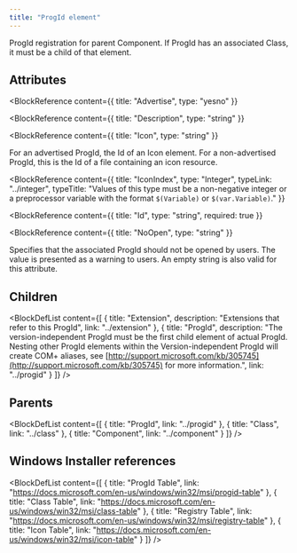 ```yaml
---
title: "ProgId element"
---
```



ProgId registration for parent Component. If ProgId has an associated Class, it must be a child of that element.


## Attributes

<BlockWrapper>

  <BlockReference
    content={{
      title: "Advertise",
      type: "yesno"
    }}
  >
  
  </BlockReference>

  <BlockReference
    content={{
      title: "Description",
      type: "string"
    }}
  >
  
  </BlockReference>

  <BlockReference
    content={{
      title: "Icon",
      type: "string"
    }}
  >
  For an advertised ProgId, the Id of an Icon element. For a non-advertised ProgId, this is the Id of a file containing an icon resource.
  </BlockReference>

  <BlockReference
    content={{
      title: "IconIndex",
      type: "Integer",
      typeLink: "../integer",
      typeTitle: "Values of this type must be a non-negative integer or a preprocessor variable with the format `$(Variable)` or `$(var.Variable)`."
    }}
  >
  
  </BlockReference>

  <BlockReference
    content={{
      title: "Id",
      type: "string",
      required: true
    }}
  >
  
  </BlockReference>

  <BlockReference
    content={{
      title: "NoOpen",
      type: "string"
    }}
  >
  Specifies that the associated ProgId should not be opened by users. The value is presented as a warning to users. An empty string is also valid for this attribute.
  </BlockReference>

</BlockWrapper>

## Children

<BlockDefList content={[
    {
      title: "Extension",
      description: "Extensions that refer to this ProgId",
      link: "../extension"
    },
    {
      title: "ProgId",
      description: "The version-independent ProgId must be the first child element of actual ProgId. Nesting other ProgId elements within the Version-independent ProgId will create COM+ aliases, see [http://support.microsoft.com/kb/305745](http://support.microsoft.com/kb/305745) for more information.",
      link: "../progid"
    }
  ]}
/>

## Parents

<BlockDefList content={[
    {
      title: "ProgId",
      link: "../progid"
    },
    {
      title: "Class",
      link: "../class"
    },
    {
      title: "Component",
      link: "../component"
    }
  ]}
/>

## Windows Installer references

<BlockDefList content={[
    {
      title: "ProgId Table",
      link: "https://docs.microsoft.com/en-us/windows/win32/msi/progid-table"
    },
    {
      title: "Class Table",
      link: "https://docs.microsoft.com/en-us/windows/win32/msi/class-table"
    },
    {
      title: "Registry Table",
      link: "https://docs.microsoft.com/en-us/windows/win32/msi/registry-table"
    },
    {
      title: "Icon Table",
      link: "https://docs.microsoft.com/en-us/windows/win32/msi/icon-table"
    }
  ]}
/>
